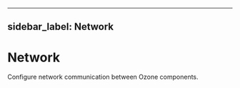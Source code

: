 
---
sidebar_label: Network
---

# Network


Configure network communication between Ozone components.

<DocCardList/>
